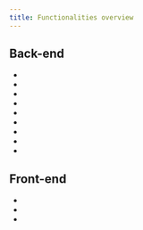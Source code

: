 ```yaml
---
title: Functionalities overview
---
```



## Back-end

* <FunctionalityShortItem short={FunctionalityShort.feedServer} functionalityPage={true} />
* <FunctionalityShortItem short={FunctionalityShort.tradingAdapter} functionalityPage={true} />
* <FunctionalityShortItem short={FunctionalityShort.tradeFeedAdapter} functionalityPage={true} />
* <FunctionalityShortItem short={FunctionalityShort.orderManagement} functionalityPage={true} />
* <FunctionalityShortItem short={FunctionalityShort.tradingAgent} functionalityPage={true} />
* <FunctionalityShortItem short={FunctionalityShort.authority} functionalityPage={true} />
* <FunctionalityShortItem short={FunctionalityShort.cachingProxy} functionalityPage={true} />
* <FunctionalityShortItem short={FunctionalityShort.alertingScanning} functionalityPage={true} />
* <FunctionalityShortItem short={FunctionalityShort.sessionManagement} functionalityPage={true} />

## Front-end
* <FunctionalityShortItem short={FunctionalityShort.motif} functionalityPage={true} />
* <FunctionalityShortItem short={FunctionalityShort.arclight} functionalityPage={true} />
* <FunctionalityShortItem short={FunctionalityShort.motifXL} functionalityPage={true} />
